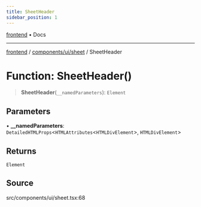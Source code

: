 ```yaml
---
title: SheetHeader
sidebar_position: 1
---
```


[frontend](../../../..) • Docs

***

[frontend](../../../..) / [components/ui/sheet](..) / SheetHeader

# Function: SheetHeader()

> **SheetHeader**(`__namedParameters`): `Element`

## Parameters

• **\_\_namedParameters**: `DetailedHTMLProps`\<`HTMLAttributes`\<`HTMLDivElement`\>, `HTMLDivElement`\>

## Returns

`Element`

## Source

src/components/ui/sheet.tsx:68
